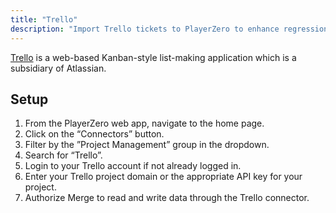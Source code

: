 ```yaml
---
title: "Trello"
description: "Import Trello tickets to PlayerZero to enhance regression detection and more."
---
```


[Trello](https://trello.com/) is a web-based Kanban-style list-making application which is a subsidiary of Atlassian.

<Snippet file="pm-connector.mdx" />

## Setup
1. From the PlayerZero web app, navigate to the home page.
2. Click on the “Connectors” button.
3. Filter by the ”Project Management” group in the dropdown.
4. Search for “Trello”.
5. Login to your Trello account if not already logged in.
6. Enter your Trello project domain or the appropriate API key for your project.
7. Authorize Merge to read and write data through the Trello connector.